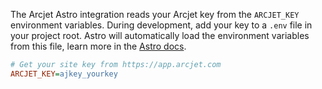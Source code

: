 The Arcjet Astro integration reads your Arcjet key from the `ARCJET_KEY`
environment variables. During development, add your key to a `.env` file
in your project root. Astro will automatically load the environment
variables from this file, learn more in the
[Astro docs](https://docs.astro.build/en/guides/environment-variables/#env-files).

```ini title=".env"
# Get your site key from https://app.arcjet.com
ARCJET_KEY=ajkey_yourkey
```
